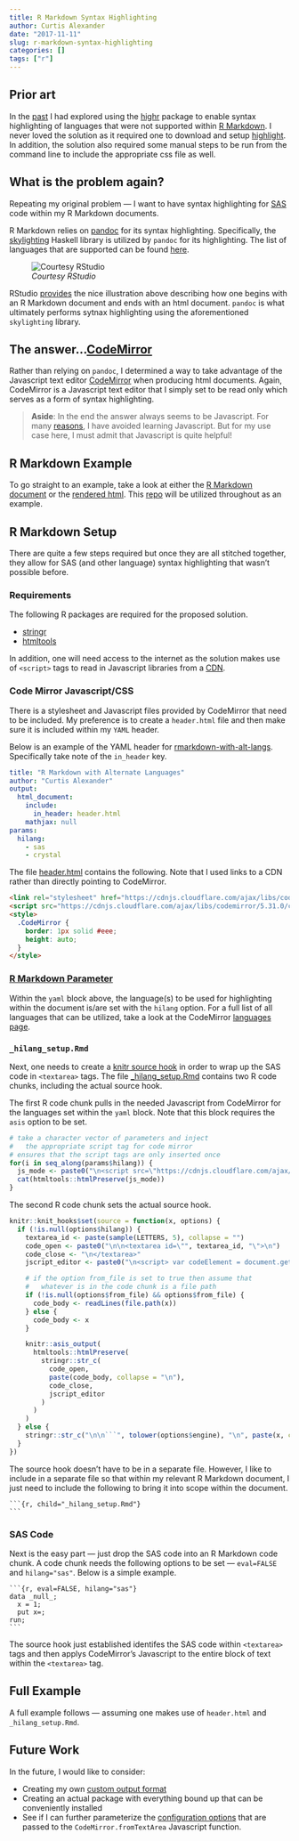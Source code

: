 ```yaml
---
title: R Markdown Syntax Highlighting
author: Curtis Alexander
date: "2017-11-11"
slug: r-markdown-syntax-highlighting
categories: []
tags: ["r"]
---
```


## Prior art

In the [past](http://curtisalexander.github.io/rmarkdown-syntax-highlighting/) I had explored using the [highr](https://github.com/yihui/highr) package to enable syntax highlighting of languages that were not supported within [R Markdown](http://rmarkdown.rstudio.com/).  I never loved the solution as it required one to download and setup [highlight](http://www.andre-simon.de/doku/highlight/en/install.php).  In addition, the solution also required some manual steps to be run from the command line to include the appropriate css file as well.


## What is the problem again?
Repeating my original problem &mdash; I want to have syntax highlighting for [SAS](https://www.sas.com/) code within my R Markdown documents.

R Markdown relies on [pandoc](https://pandoc.org) for its syntax highlighting.  Specifically, the [skylighting](https://github.com/jgm/skylighting/) Haskell library is utilized by `pandoc` for its highlighting.  The list of languages that are supported can be found [here](https://github.com/jgm/skylighting/tree/master/xml).

![*Courtesy RStudio*](img/RMarkdownFlow.png)

RStudio [provides](http://rmarkdown.rstudio.com/lesson-2.html) the nice illustration above describing how one begins with an R Markdown document and ends with an html document.  `pandoc` is what ultimately performs sytnax highlighting using the aforementioned `skylighting` library.


## The answer...[CodeMirror](https://codemirror.net/)
Rather than relying on `pandoc`, I determined a way to take advantage of the Javascript text editor [CodeMirror](https://codemirror.net/) when producing html documents.  Again, CodeMirror is a Javascript text editor that I simply set to be read only which serves as a form of syntax highlighting.

> **Aside**: In the end the answer always seems to be Javascript.  For many [reasons](https://hackernoon.com/how-it-feels-to-learn-javascript-in-2016-d3a717dd577f), I have avoided learning Javascript.  But for my use case here, I must admit that Javascript is quite helpful!


## R Markdown Example
To go straight to an example, take a look at either the [R Markdown document](https://raw.githubusercontent.com/curtisalexander/rmarkdown-with-alt-langs/master/rmarkdown-with-alt-langs.Rmd) or the [rendered html](https://curtisalexander.github.io/rmarkdown-with-alt-langs/).  This [repo](https://github.com/curtisalexander/rmarkdown-with-alt-langs/) will be utilized throughout as an example.

## R Markdown Setup
There are quite a few steps required but once they are all stitched together, they allow for SAS (and other language) syntax highlighting that wasn't possible before.

### Requirements
The following R packages are required for the proposed solution.

* [stringr](https://cran.r-project.org/web/packages/stringr/index.html)
* [htmltools](https://cran.r-project.org/web/packages/htmltools/)

In addition, one will need access to the internet as the solution makes use of `<script>` tags to read in Javascript libraries from a [CDN](https://www.cloudflare.com/cdn/).

### Code Mirror Javascript/CSS
There is a stylesheet and Javascript files provided by CodeMirror that need to be included.  My preference is to create a `header.html` file and then make sure it is included within my `YAML` header.

Below is an example of the YAML header for [rmarkdown-with-alt-langs](https://raw.githubusercontent.com/curtisalexander/rmarkdown-with-alt-langs/master/rmarkdown-with-alt-langs.Rmd).  Specifically take note of the `in_header` key.

```YAML
title: "R Markdown with Alternate Languages"
author: "Curtis Alexander"
output:
  html_document:
    include:
      in_header: header.html
    mathjax: null
params:
  hilang:
    - sas
    - crystal
```

The file [header.html](https://raw.githubusercontent.com/curtisalexander/rmarkdown-with-alt-langs/master/header.html) contains the following.  Note that I used links to a CDN rather than directly pointing to CodeMirror.

```HTML
<link rel="stylesheet" href="https://cdnjs.cloudflare.com/ajax/libs/codemirror/5.31.0/codemirror.min.css">
<script src="https://cdnjs.cloudflare.com/ajax/libs/codemirror/5.31.0/codemirror.min.js"></script>
<style>
  .CodeMirror {
    border: 1px solid #eee;
    height: auto;
  }
</style>
```

### [R Markdown Parameter](http://rmarkdown.rstudio.com/developer_parameterized_reports.html)
Within the `yaml` block above, the language(s) to be used for highlighting within the document is/are set with the `hilang` option.  For a full list of all languages that can be utilized, take a look at the CodeMirror [languages page](http://codemirror.net/mode/index.html).

### `_hilang_setup.Rmd`
Next, one needs to create a [knitr source hook](https://yihui.name/knitr/hooks/) in order to wrap up the SAS code in `<textarea>` tags.  The file [_hilang_setup.Rmd](https://raw.githubusercontent.com/curtisalexander/rmarkdown-with-alt-langs/master/_hilang_setup.Rmd) contains two R code chunks, including the actual source hook.

The first R code chunk pulls in the needed Javascript from CodeMirror for the languages set within the `yaml` block.  Note that this block requires the `asis` option to be set.

```R
# take a character vector of parameters and inject
#   the appropriate script tag for code mirror
# ensures that the script tags are only inserted once
for(i in seq_along(params$hilang)) {
  js_mode <- paste0("\n<script src=\"https://cdnjs.cloudflare.com/ajax/libs/codemirror/5.31.0/mode/", tolower(params$hilang[i]), "/", tolower(params$hilang[i]), ".min.js\"></script>\n")
  cat(htmltools::htmlPreserve(js_mode))
}
```


The second R code chunk sets the actual source hook.

```R
knitr::knit_hooks$set(source = function(x, options) {
  if (!is.null(options$hilang)) {
    textarea_id <- paste(sample(LETTERS, 5), collapse = "")
    code_open <- paste0("\n\n<textarea id=\"", textarea_id, "\">\n")
    code_close <- "\n</textarea>"
    jscript_editor <- paste0("\n<script> var codeElement = document.getElementById(\"", textarea_id, "\"); var editor = null; if (null != codeElement) { editor = CodeMirror.fromTextArea(codeElement, { lineNumbers: true, readOnly: true, viewportMargin: Infinity, mode: 'text/x-", tolower(options$hilang), "' }); } </script>\n")

    # if the option from_file is set to true then assume that
    #   whatever is in the code chunk is a file path
    if (!is.null(options$from_file) && options$from_file) {
      code_body <- readLines(file.path(x))
    } else {
      code_body <- x
    }

    knitr::asis_output(
      htmltools::htmlPreserve(
        stringr::str_c(
          code_open,
          paste(code_body, collapse = "\n"),
          code_close,
          jscript_editor
        )
      )
    )
  } else {
    stringr::str_c("\n\n```", tolower(options$engine), "\n", paste(x, collapse = "\n", "\n```\n\n"))
  }
})
```

The source hook doesn't have to be in a separate file.  However, I like to include in a separate file so that within my relevant R Markdown document, I just need to include the following to bring it into scope within the document.

<div class="sourceCode"><pre class="sourceCode"><code class="sourceCode">```{r, child="_hilang_setup.Rmd"}
```</code></pre></div>


### SAS Code
Next is the easy part &mdash; just drop the SAS code into an R Markdown code chunk.  A code chunk needs the following options to be set &mdash; `eval=FALSE` and `hilang="sas"`.  Below is a simple example.

<div class="sourceCode"><pre class="sourceCode"><code class="sourceCode">```{r, eval=FALSE, hilang="sas"}
data _null_;
  x = 1;
  put x=;
run;
```</code></pre></div>

The source hook just established identifes the SAS code within `<textarea>` tags and then applys CodeMirror's Javascript to the entire block of text within the `<textarea>` tag.

## Full Example

A full example follows &mdash; assuming one makes use of `header.html` and `_hilang_setup.Rmd`.

<script src="https://gist.github.com/curtisalexander/5cb663ebc4aa02b4a132192267423b53.js"></script>

## Future Work
In the future, I would like to consider:

* Creating my own [custom output format](http://rmarkdown.rstudio.com/developer_custom_formats.html)
* Creating an actual package with everything bound up that can be conveniently installed
* See if I can further parameterize the [configuration options](http://codemirror.net/doc/manual.html#config) that are passed to the `CodeMirror.fromTextArea` Javascript function.
